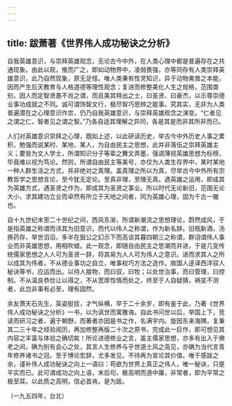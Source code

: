 ```yaml
---
---
---
```

title: 跋萧著《世界伟人成功秘诀之分析》
---




自我英雄意识，与崇拜英雄观念，无论古今中外，在人类心理中都是普遍存在之共通现象。由此以观，推而广之，即如动物界中，凌弱畏强，亦等同存有人类崇拜英雄意识，此乃自然现象，原无足怪。唯人类秉有性灵知识，异于动物禽兽之本能，因而产生后天教育与人格道德等理性观念；复进而修整美化人生之规格，范围类别，因人而定智贤愚不肖之谓，而且美其特出之士，曰圣贤、曰豪杰，以示尊崇德业事功成就之不同。诚可谓饰智文行，极尽智巧思辨之能事。究其实，无非为人类普遍潜在之心理意识作祟，仍乃自我英雄意识，与崇拜英雄观念之演变。“仁者见之谓之仁，智者见之谓之智。”乃各自适其理解之异同，各是其是而非其所非而已。

人们对英雄意识崇拜之心理，既如上述，以此研读历史，举古今中外历史人事之累积，勉强而说某时、某地、某人，为自由民主之思想，此并非落伍之崇拜英雄主义；要皆为文人学士，所谓知识分子等辈之舞文弄墨，强调薄视英雄思想为标榜，毕竟难以视为笃论。然则，所谓自由民主等美号，亦仅为人类生存界中，某时某地一种人群生活之方式，并非绝对之真理。盖真理之所以为真，尽举古今中外所有宗教哲学之思想言论，至今犹无定论。至真非理，至理无真。遇英雄之运用，即成其为英雄方式，遇圣贤之作为，即成其为圣贤之事业。所以时代无论新旧，范围无论大小，求其建功立业而卓然有所立于天地之间者，同为英雄心理，固为千古一辙也。

自十九世纪末至二十世纪之间，西风东渐，所谓新潮流之思想理论，蔚然成风，于是指英雄之称谓而讳其为旧意识，而代以伟人之称谓，作为新名辞。旧瓶新酒，汤换药存，举世滔滔，多半在狙公之幻示下而高谈其暮四朝三之称谓，群诩谓伟人事业而非英雄思想，用相吹嘘。此一观念，即随自由民主之思潮而并进，于是几变传统儒家思想之人人可为圣贤一辞，将其易为人人可为伟人之意识。进而求其人之所以成其为伟者，不从德业事功之自立，唯事权巧方法之造作。故国人迻译西洋驭人秘诀等书，应运而出。以待人接物，而曰驭，曰牧；以处世治事，而曰管理，曰控制。不从温良恭俭让以得之，不从宽厚性情而处之，终至于人自疑猜，祸变不测者，此岂非事有必至，理有固然。

余友萧天石先生，英姿挺拔，才气纵横，早于二十余岁，即有鉴于此，乃著《世界伟人成功秘诀之分析》一书，以为讽世而寓雅诲。自此书问世以后，举国上下，竞读而研习之者，遍于朝野，而著者亦因是书之作，名满宇内。旋因东来海隅，复秉其二三十年之经验阅历，再加修整再版二十次之原书，完成此一巨作，即可想见其内容之丰富与体验之确切矣！所论进德修业之言，虽主儒家思想，亦多有出入于佛老之间，确为别有会心之处，其言人生修养与乎世道士风之高见，亦确为当代言青年修养诸书之冠。至于博论宏辞，尤多发见，不待再为宣论其价值。唯于感跋之余，谨补伟人成功秘诀之向上一语曰：苟欲为世界上真正之伟人，唯一秘诀，只是平实而已。此可谓成功之向上语，末后句，极高明而道中庸，非常者，即为平常之极至耳。以此质之高明，信必首肯。是为跋。


（一九五四年，台北）
